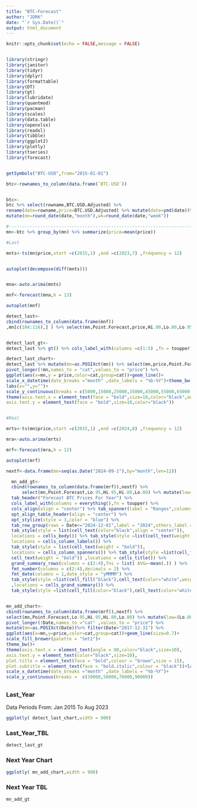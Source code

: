 ```yaml
---
title: "BTC-Forecast"
author: "JDRK"
date: "`r Sys.Date()`"
output: html_document
---
```


```r
knitr::opts_chunk$set(echo = FALSE,message = FALSE)


library(stringr)
library(janitor)
library(tidyr)
library(dplyr)
library(formattable)
library(DT)
library(gt)
library(lubridate)
library(quantmod)
library(pacman)
library(scales)
library(data.table)
library(openxlsx)
library(readxl) 
library(tibble)
library(ggplot2)
library(plotly)
library(tseries)
library(forecast)


getSymbols("BTC-USD",from="2015-01-01")

btc<-rownames_to_column(data.frame(`BTC-USD`))


btc<-
btc %>% select(rowname,BTC.USD.Adjusted) %>% 
rename(date=rowname,price=BTC.USD.Adjusted) %>% mutate(date=ymd(date))%>% 
mutate(mn=round_date(date,"month"),wk=round_date(date,"week")) 

#--------------------------------------------------------------------------
mn<-btc %>% group_by(mn) %>% summarize(price=mean(price))

#Last

mnts<-ts(mn$price,start =c(2015,1) ,end =c(2023,7) ,frequency = 12)


autoplot(decompose(diff(mnts)))


mna<-auto.arima(mnts)

mnf<-forecast(mna,h = 13)

autoplot(mnf)

detect_last<-
cbind(rownames_to_column(data.frame(mnf))
,mn[c(104:116),] ) %>% select(mn,Point.Forecast,price,Hi.80,Lo.80,Lo.95,Hi.95) %>% mutate(Hi=(Hi.80+Hi.95)/2,Low=(Lo.80+Lo.95)/2) %>% select(mn,price,Point.Forecast,Hi,Low)


detect_last_gt<-
detect_last %>% gt() %>% cols_label_with(columns =c(1:5) ,fn = toupper) %>% cols_align(align = "center") %>% fmt_number(columns = c(2:5),decimals = 2) %>% opt_stylize(style = 3)  %>% tab_row_group(rows = mn < "2023-12-01",label = "2023",group =  "1") %>% tab_row_group(rows =mn>"2023-12-31",label = "2024",group =  "2")%>% tab_style(style = list(cell_text(color="black")),locations = cells_body()) %>% tab_style(style = list(cell_fill(color="gray"),cell_text(weight = "bold")),locations = cells_row_groups()) %>% tab_style(style =list(cell_text(weight = "bold")) ,locations =cells_column_labels()) %>% row_group_order(groups =c("2023","2024"))

detect_last_chart<-
detect_last %>% mutate(mn=as.POSIXct(mn)) %>% select(mn,price,Point.Forecast,Hi,Low)%>% 
pivot_longer(!mn,names_to = "cat",values_to = "price") %>% 
ggplot(aes(x=mn,y = price,color=cat,group=cat))+geom_line()+
scale_x_datetime(date_breaks ="month" ,date_labels = "%b-%Y")+theme_bw()+
labs(x="",y="")+
scale_y_continuous(breaks = c(5000,15000,25000,35000,45000,55000,65000,75000))+
theme(axis.text.x = element_text(face = "bold",size=10,color="black",angle = 90),
axis.text.y = element_text(face = "bold",size=10,color="black"))


#Real

mrts<-ts(mn$price,start =c(2015,1) ,end =c(2024,8) ,frequency = 12)

mra<-auto.arima(mrts)

mrf<-forecast(mra,h = 12)

autoplot(mrf)

nextf<-data.frame(mn=seq(as.Date("2024-09-1"),by="month",len=12))

  mn_add_gt<-
  cbind(rownames_to_column(data.frame(mrf)),nextf) %>% 
      select(mn,Point.Forecast,Lo.95,Hi.95,Hi.80,Lo.80) %>% mutate(low=(Lo.80+Lo.95)/2,high=(Hi.80+Hi.95)/2) %>% rename(Date=mn)%>%select(Date,Point.Forecast,low,high) %>% gt() %>% 
  tab_header("Forecast BTC Prices For Year") %>% 
  cols_label_with(columns = everything(),fn = toupper) %>% 
  cols_align(align = "center") %>% tab_spanner(label = "Ranges",columns = c(3:4)) %>%
  opt_align_table_header(align = "center") %>% 
  opt_stylize(style = 3,color = "blue") %>%
  tab_row_group(rows = Date<="2024-12-01",label = "2024",others_label = "2025") %>%
  tab_style(style = list(cell_text(color="black",align = "center")),
  locations = cells_body()) %>% tab_style(style =list(cell_text(weight = "bold")) ,
  locations = cells_column_labels()) %>% 
  tab_style(style = list(cell_text(weight = "bold")),
  locations = cells_column_spanners()) %>% tab_style(style =list(cell_fill("#fdcb6e"),
  cell_text(weight = "bold")) ,locations = cells_title()) %>%
  grand_summary_rows(columns = c(2:4),fns = list( AVG=~mean(.)) ) %>%
  fmt_number(columns = c(2:4),decimals = 2) %>% 
  fmt_date(columns = 1,date_style = "yMMMM") %>% 
  tab_style(style =list(cell_fill("black"),cell_text(color="white",weight = "bold")) 
  ,locations = cells_grand_summary()) %>% 
  tab_style(style =list(cell_fill(color="black"),cell_text(color="white")) ,locations = cells_stub_grand_summary()) 


mn_add_chart<-
cbind(rownames_to_column(data.frame(mrf)),nextf) %>% 
select(mn,Point.Forecast,Lo.95,Hi.95,Hi.80,Lo.80) %>% mutate(low=(Lo.80+Lo.95)/2,high=(Hi.80+Hi.95)/2) %>% rename(Date=mn)%>%select(Date,Point.Forecast,low,high)%>%
pivot_longer(!Date,names_to ="cat" ,values_to = "price") %>% 
mutate(mn=as.POSIXct(Date))%>% filter(Date>"2017-12-31") %>% 
ggplot(aes(x=mn,y=price,color=cat,group=cat))+geom_line(size=0.7)+
scale_fill_brewer(palette = "Set1")+
theme_bw()+
theme(axis.text.x = element_text(angle = 90,color="black",size=10),
axis.text.y = element_text(color="black",size=10),
plot.title = element_text(face = "bold",colour = "brown",size = 15),
plot.subtitle = element_text(face = "bold.italic",colour = "black"))+labs(x="",y="")+
scale_x_datetime(date_breaks ="month" ,date_labels = "%b-%Y")+
scale_y_continuous(breaks =  c(30000,50000,70000,90000))

```


 
## {.tabset}

### Last_Year


Data Periods From: Jan 2015 To Aug 2023


```r
ggplotly( detect_last_chart,width = 900)
```

### Last_Year_TBL
```r
detect_last_gt
```

### Next Year Chart

```r
ggplotly( mn_add_chart,width = 900)
```

 
### Next Year TBL
```r
mn_add_gt
```

 
 
 
 
 
 
 
 
 
 
 
 
 
 